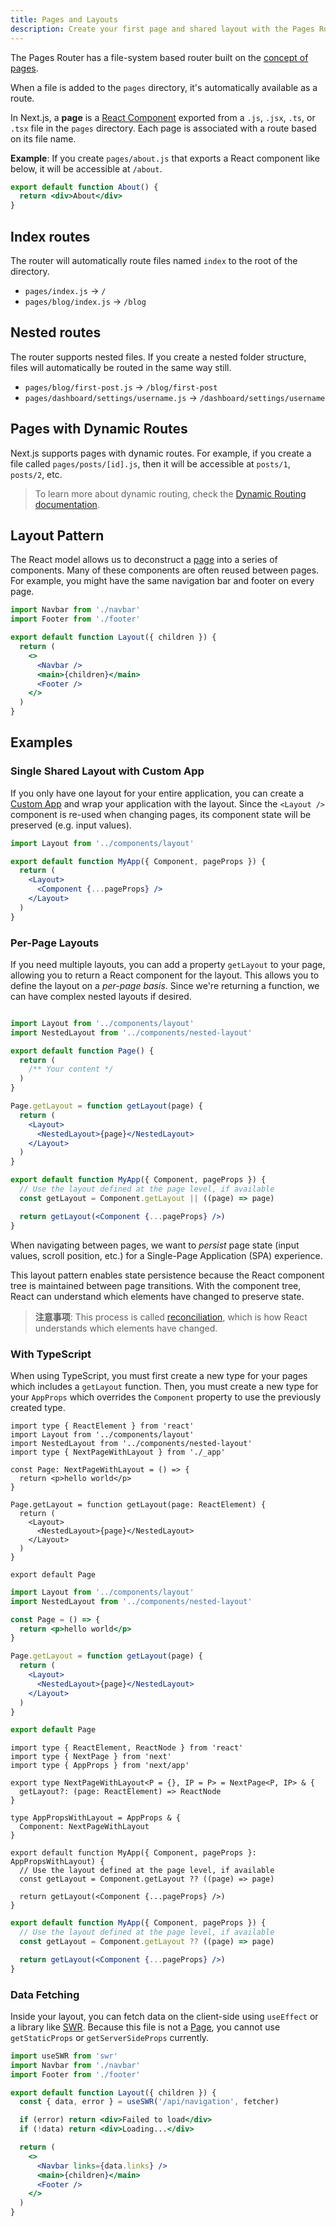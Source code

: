 ```yaml
---
title: Pages and Layouts
description: Create your first page and shared layout with the Pages Router.
---
```



The Pages Router has a file-system based router built on the [concept of pages](/docs/pages/building-your-application/routing/pages-and-layouts).

When a file is added to the `pages` directory, it's automatically available as a route.

In Next.js, a **page** is a [React Component](https://react.dev/learn/your-first-component) exported from a `.js`, `.jsx`, `.ts`, or `.tsx` file in the `pages` directory. Each page is associated with a route based on its file name.

**Example**: If you create `pages/about.js` that exports a React component like below, it will be accessible at `/about`.

```jsx
export default function About() {
  return <div>About</div>
}
```

## Index routes

The router will automatically route files named `index` to the root of the directory.

- `pages/index.js` → `/`
- `pages/blog/index.js` → `/blog`

## Nested routes

The router supports nested files. If you create a nested folder structure, files will automatically be routed in the same way still.

- `pages/blog/first-post.js` → `/blog/first-post`
- `pages/dashboard/settings/username.js` → `/dashboard/settings/username`

## Pages with Dynamic Routes

Next.js supports pages with dynamic routes. For example, if you create a file called `pages/posts/[id].js`, then it will be accessible at `posts/1`, `posts/2`, etc.

> To learn more about dynamic routing, check the [Dynamic Routing documentation](/docs/pages/building-your-application/routing/dynamic-routes).

## Layout Pattern

The React model allows us to deconstruct a [page](/docs/pages/building-your-application/routing/pages-and-layouts) into a series of components. Many of these components are often reused between pages. For example, you might have the same navigation bar and footer on every page.

```jsx filename="components/layout.js"
import Navbar from './navbar'
import Footer from './footer'

export default function Layout({ children }) {
  return (
    <>
      <Navbar />
      <main>{children}</main>
      <Footer />
    </>
  )
}
```

## Examples

### Single Shared Layout with Custom App

If you only have one layout for your entire application, you can create a [Custom App](/docs/pages/building-your-application/routing/custom-app) and wrap your application with the layout. Since the `<Layout />` component is re-used when changing pages, its component state will be preserved (e.g. input values).

```jsx filename="pages/_app.js"
import Layout from '../components/layout'

export default function MyApp({ Component, pageProps }) {
  return (
    <Layout>
      <Component {...pageProps} />
    </Layout>
  )
}
```

### Per-Page Layouts

If you need multiple layouts, you can add a property `getLayout` to your page, allowing you to return a React component for the layout. This allows you to define the layout on a _per-page basis_. Since we're returning a function, we can have complex nested layouts if desired.

```jsx filename="pages/index.js"

import Layout from '../components/layout'
import NestedLayout from '../components/nested-layout'

export default function Page() {
  return (
    /** Your content */
  )
}

Page.getLayout = function getLayout(page) {
  return (
    <Layout>
      <NestedLayout>{page}</NestedLayout>
    </Layout>
  )
}
```

```jsx filename="pages/_app.js"
export default function MyApp({ Component, pageProps }) {
  // Use the layout defined at the page level, if available
  const getLayout = Component.getLayout || ((page) => page)

  return getLayout(<Component {...pageProps} />)
}
```

When navigating between pages, we want to _persist_ page state (input values, scroll position, etc.) for a Single-Page Application (SPA) experience.

This layout pattern enables state persistence because the React component tree is maintained between page transitions. With the component tree, React can understand which elements have changed to preserve state.

> **注意事项**: This process is called [reconciliation](https://react.dev/learn/preserving-and-resetting-state), which is how React understands which elements have changed.

### With TypeScript

When using TypeScript, you must first create a new type for your pages which includes a `getLayout` function. Then, you must create a new type for your `AppProps` which overrides the `Component` property to use the previously created type.

```tsx filename="pages/index.tsx" switcher
import type { ReactElement } from 'react'
import Layout from '../components/layout'
import NestedLayout from '../components/nested-layout'
import type { NextPageWithLayout } from './_app'

const Page: NextPageWithLayout = () => {
  return <p>hello world</p>
}

Page.getLayout = function getLayout(page: ReactElement) {
  return (
    <Layout>
      <NestedLayout>{page}</NestedLayout>
    </Layout>
  )
}

export default Page
```

```jsx filename="pages/index.js" switcher
import Layout from '../components/layout'
import NestedLayout from '../components/nested-layout'

const Page = () => {
  return <p>hello world</p>
}

Page.getLayout = function getLayout(page) {
  return (
    <Layout>
      <NestedLayout>{page}</NestedLayout>
    </Layout>
  )
}

export default Page
```

```tsx filename="pages/_app.tsx" switcher
import type { ReactElement, ReactNode } from 'react'
import type { NextPage } from 'next'
import type { AppProps } from 'next/app'

export type NextPageWithLayout<P = {}, IP = P> = NextPage<P, IP> & {
  getLayout?: (page: ReactElement) => ReactNode
}

type AppPropsWithLayout = AppProps & {
  Component: NextPageWithLayout
}

export default function MyApp({ Component, pageProps }: AppPropsWithLayout) {
  // Use the layout defined at the page level, if available
  const getLayout = Component.getLayout ?? ((page) => page)

  return getLayout(<Component {...pageProps} />)
}
```

```jsx filename="pages/_app.js" switcher
export default function MyApp({ Component, pageProps }) {
  // Use the layout defined at the page level, if available
  const getLayout = Component.getLayout ?? ((page) => page)

  return getLayout(<Component {...pageProps} />)
}
```

### Data Fetching

Inside your layout, you can fetch data on the client-side using `useEffect` or a library like [SWR](https://swr.vercel.app/). Because this file is not a [Page](/docs/pages/building-your-application/routing/pages-and-layouts), you cannot use `getStaticProps` or `getServerSideProps` currently.

```jsx filename="components/layout.js"
import useSWR from 'swr'
import Navbar from './navbar'
import Footer from './footer'

export default function Layout({ children }) {
  const { data, error } = useSWR('/api/navigation', fetcher)

  if (error) return <div>Failed to load</div>
  if (!data) return <div>Loading...</div>

  return (
    <>
      <Navbar links={data.links} />
      <main>{children}</main>
      <Footer />
    </>
  )
}
```
